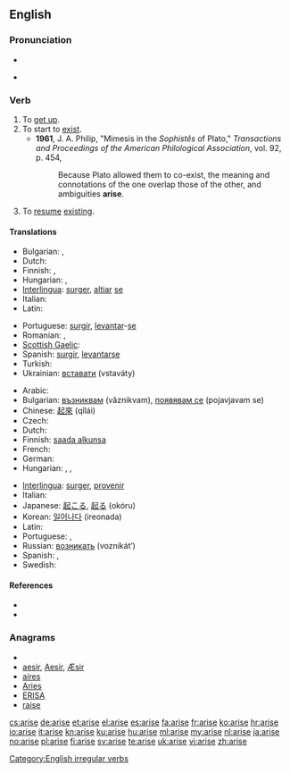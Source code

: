 {{also|ärise}}
==English==

===Pronunciation===
* {{IPA|/əˈraɪz/}}
* {{audio|en-us-arise.ogg|Audio (US)}}
*: {{rhymes|aɪz}}

===Verb===
{{en-verb|arises|arising|arose|arisen}}

# To [[get up]].
# To start to [[exist]].
#* '''1961''', J. A. Philip,  "Mimesis in the ''Sophistês'' of Plato," ''Transactions and Proceedings of the American Philological Association'', vol. 92, p. 454,
#*: Because Plato allowed them to co-exist, the meaning and connotations of the one overlap those of the other, and ambiguities '''arise'''.
# To [[resume]] [[exist]]ing.

====Translations====
{{trans-top|get up, stand up}}
* Bulgarian: {{t+|bg|излизам|tr=izlizam}}, {{t+|bg|произлизам|tr=proizlizam}}
* Dutch: {{t+|nl|opstaan}}
* Finnish: {{t+|fi|nousta}}, {{t+|fi|syntyä}}
* Hungarian: {{t+|hu|felkel}}, {{t|hu|felemelkedik}}
* [[Interlingua]]: [[surger]], [[altiar]] [[se]]
* Italian: {{t+|it|sorgere}}
* Latin: {{t-|la|surgere}}
{{trans-mid}}
* Portuguese: [[surgir]], [[levantar]]-[[se#Portuguese|se]]
* Romanian: {{t-|ro|ridica}},  {{t-|ro|scula}}
* [[Scottish Gaelic]]: {{t|gd|èirich}}
* Spanish: [[surgir]], [[levantar]][[se#Spanish|se]]
* Turkish: {{t+|tr|kalkmak}}
* Ukrainian: [[вставати]] (vstaváty)
{{trans-bottom}}

{{trans-top|start to exist, originate}}
* Arabic: {{Arab|[[نهض]]}} {{unicode|(náhaɖa)}}
* Bulgarian: [[възниквам]] (vǎznikvam), [[появявам се]] (pojavjavam se)
* Chinese: [[起來]] (qǐlái)
* Czech: {{t+|cs|vzniknout}}
* Dutch: {{t+|nl|ontstaan}}
* Finnish: [[saada alkunsa]]
* French: {{t+|fr|surgir}}
* German: {{t+|de|entstehen}}
* Hungarian: {{t|hu|fakad}}, {{t+|hu|ered}}, {{t+|hu|származik}}
{{trans-mid}}
* [[Interlingua]]: [[surger]], [[provenir]]
* Italian: {{t+|it|sorgere}}
* Japanese: [[起こる]], [[起る]] (okóru)
* Korean: [[일어나다]] (ireonada)
* Latin: {{t-|la|surgere}}
* Portuguese: {{t+|pt|surgir}}, {{t+|pt|provir}}
* Russian: [[возникать]] (voznikát’)
* Spanish: {{t-|es|surgir}}, {{t-|es|provenir}}
* Swedish: {{t+|sv|uppstå}}
{{trans-bottom}}

====References====
* {{R:Century 1911}}
* {{R:Webster 1913}}

===Anagrams===
* {{alphagram|aeirs}}
* [[aesir#English|aesir]], [[Aesir#English|Aesir]], [[Æsir#English|Æsir]]
* [[aires#English|aires]]
* [[Aries#English|Aries]]
* [[ERISA#English|ERISA]]
* [[raise#English|raise]]

[[Category:English irregular verbs]]

[[cs:arise]]
[[de:arise]]
[[et:arise]]
[[el:arise]]
[[es:arise]]
[[fa:arise]]
[[fr:arise]]
[[ko:arise]]
[[hr:arise]]
[[io:arise]]
[[it:arise]]
[[kn:arise]]
[[ku:arise]]
[[hu:arise]]
[[ml:arise]]
[[my:arise]]
[[nl:arise]]
[[ja:arise]]
[[no:arise]]
[[pl:arise]]
[[fi:arise]]
[[sv:arise]]
[[te:arise]]
[[uk:arise]]
[[vi:arise]]
[[zh:arise]]